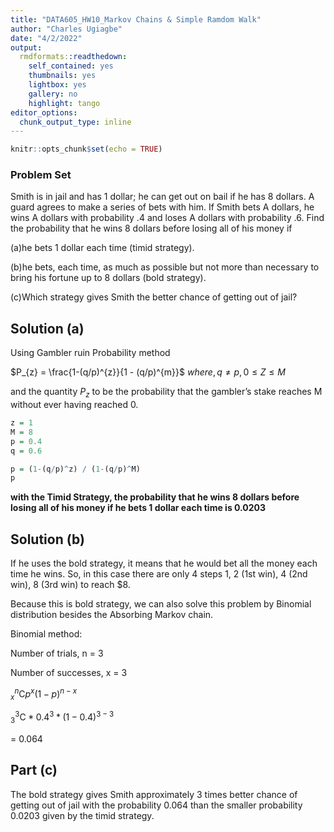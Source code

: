 ---
title: "DATA605_HW10_Markov Chains & Simple Ramdom Walk"
author: "Charles Ugiagbe"
date: "4/2/2022"
output:
  rmdformats::readthedown:
    self_contained: yes
    thumbnails: yes
    lightbox: yes
    gallery: no
    highlight: tango
editor_options: 
  chunk_output_type: inline
---

```{r setup, include=FALSE}
knitr::opts_chunk$set(echo = TRUE)
```

### Problem Set

Smith is in jail and has 1 dollar; he can get out on bail if he has 8 dollars. A guard agrees to make a series of bets with him. If Smith bets A dollars, he wins A dollars with probability .4 and loses A dollars with probability .6. Find the probability that he wins 8 dollars before losing all of his money if

(a)he bets 1 dollar each time (timid strategy).

(b)he bets, each time, as much as possible but not more than necessary to bring his fortune up to 8  dollars (bold strategy).

(c)Which strategy gives Smith the better chance of getting out of jail?

##    Solution (a)

Using Gambler ruin Probability method

$P_{z} = \frac{1-(q/p)^{z}}{1 - (q/p)^{m}}$ $where, q \neq  p , 0 \leq Z \leq M$ 

and the quantity $P_{z}$ to be the probability that the gambler’s stake reaches M without ever having reached 0.

```{r}
z = 1
M = 8
p = 0.4
q = 0.6

p = (1-(q/p)^z) / (1-(q/p)^M)
p
```
**with the Timid Strategy,  the probability that he wins 8 dollars before losing all of his money if he bets 1 dollar each time is 0.0203**

## Solution (b)

If he uses the bold strategy, it means that he would bet all the money each time he wins. So, in this case there are only 4 steps 1, 2 (1st win), 4 (2nd win), 8 (3rd win) to reach $8. 

Because this is bold strategy, we can also solve this problem by Binomial distribution besides the Absorbing Markov chain.

Binomial method:

Number of trials, n = 3

Number of successes, x = 3

$_{x}^{n}\textrm{C}p^{x}(1-p)^{n-x}$

$_{3}^{3}\textrm{C}*0.4^{3}*(1-0.4)^{3-3}$

= 0.064

##    Part (c)

The bold strategy gives Smith approximately 3 times better chance of getting out of jail with the probability 0.064 than the smaller probability 0.0203 given by the timid strategy.


